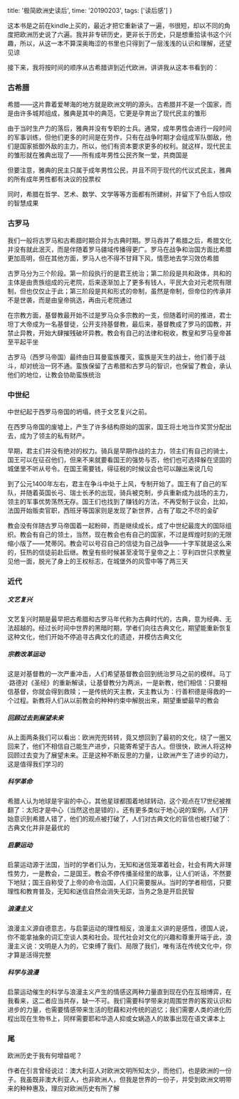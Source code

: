   title: '极简欧洲史读后',
  time: '20190203',
  tags: ['读后感']
}

这本书是之前在kindle上买的，最近才把它重新读了一遍，书很短，却以不同的角度把欧洲历史说了六遍。我并非专研历史，更非长于历史，只是想重拾读书这个兴趣，所以，从这一本不算深奥晦涩的书里也只得到了一层浅浅的认识和理解，还望见谅

接下来，我将按时间的顺序从古希腊讲到近代欧洲，讲讲我从这本书看到的：

### 古希腊

希腊——这片靠着爱琴海的地方就是欧洲文明的源头。古希腊并不是一个国家，而是由许多城邦组成，雅典是其中的典范，它更是孕育出了现代民主的雏形

由于当时生产力的落后，雅典并没有专职的士兵。通常，成年男性会进行一段时间的军事训练，但他们更多的时间是在劳作，只有在战争时期才会组成军队御敌，他们是国家抵御外敌的主力，所以，他们有资本要求更多的权利。就这样，现代民主的雏形就在雅典出现了——所有成年男性公民齐聚一堂，共商国是

但要注意，雅典的民主只属于成年男性公民，并且不同于现代的代议式民主，雅典的所有成年男性都有决议的投票权

同时，希腊在哲学、艺术、数学、文学等等方面都有所建树，并留下了令后人惊叹的智慧成果

### 古罗马

我们一般将古罗马和古希腊时期合并为古典时期。罗马吞并了希腊之后，希腊文化并没有就此泯灭，而是伴随着罗马疆域传播得更广。罗马在战争和治国方面比希腊更加高明，但在其他方面，罗马人也不得不甘拜下风，情愿地去学习效仿希腊

古罗马分为三个阶段。第一阶段执行的是君王统治；第二阶段是共和政体，共和的主体是由贵族组成的元老院，后来逐渐加上了更多有钱人，平民大会对元老院有限制，但也仅仅止于此；第三阶段是共和形式的帝制，虽然是帝制，但帝位的传承并不是世袭，而是由皇帝挑选，再由元老院通过

在宗教方面，基督教最开始不过是罗马众多宗教的一支，但随着时间的推进，君士坦丁大帝成为一名基督徒，公开支持基督教，最后来，基督教成了罗马的国教，并禁止异教，开始大肆摧残破坏异教。教会有自己的法律和税收，教皇和罗马皇帝甚至平起平坐

古罗马（西罗马帝国）最终由日耳曼蛮族覆灭，蛮族是天生的战士，他们善于战斗，却对统治一窍不通。蛮族保留了古希腊和古罗马的智识，也保留了教会，承认他们的地位，让教会协助蛮族统治

### 中世纪

中世纪起于西罗马帝国的坍塌，终于文艺复兴之前。

在西罗马帝国的废墟上，产生了许多结构原始的国家，国王将土地当作奖赏分配出去，成为了领主的私有财产。

早期，君主们并没有绝对的权力。骑兵是早期作战的主力，领主们有自己的骑士，国王可以在征召他们，但来不来就要看国王的强势与否，他们也可选择躲在坚固的城堡里不听从号令。在国王需要钱，得征税的时候议会也可以蹦出来说几句

到了公元1400年左右，君主在争斗中处于上风，专制开始了。国王有了自己的军队，并随着英国长弓、瑞士长矛的出现，骑兵被克制，步兵重新成为战场的主力，领主的军事优势荡然无存。国王们也找到了赚钱的方法，不再受制于议会，比如，法国开始贩卖官职，西班牙等国家则是发现了新世界，占有了取之不尽的金矿

教会没有伴随古罗马帝国着一起粉碎，而是继续成长，成了中世纪最庞大的国际组织。教会有自己的领土，当然，现在教会也有自己的国家，不过是辉煌时刻的无限缩小版了——梵蒂冈。教会可以号召自己的信徒为自己战争——十字军就是这么来的，狂热的信徒前赴后继。教皇有些时候甚至凌驾于皇帝之上：亨利四世只求教皇见他一面，脱光了身上的王权标志，在城堡外的风雪中等了两三天

### 近代

##### 文艺复兴

文艺复兴时期是最早把古希腊和古罗马年代称为古典时代的，古典，意为经典、无法超越的。经过长时间中世界的黑暗时期，学者们向往古典文化，期望能重新恢复这种文化，他们开始不停追寻古典文化的遗迹，并模仿古典文化

##### 宗教改革运动

这是对基督教的一次严重冲击，人们希望基督教会回到统治罗马之前的模样。马丁·路德对《圣经》的重新解读，让基督教分为两派，一是新教，他们相信：只要相信基督，你就会得到救赎；一是传统的天主教，天主教认为：行善积德是得救的一个过程。新教将人们从以前教会的种种约束中解脱出来，期望重塑最早的教会

##### 回顾过去到展望未来

从上面两条我们可以看出：欧洲兜兜转转，竟又想回到了最初的文化，绕了一圈又回来了，他们不相信自己能生产进步，只能寄希望于古人。但很快，欧洲人将这种回顾过去变为了展望未来。正是这种不断反思的力量，让欧洲产生了进步的动力，这是值得我们学习的

##### 科学革命

希腊人认为地球是宇宙的中心，其他星球都围着地球转动，这个观点在17世纪被推翻了：太阳才是中心（当然这也是错的）。还有更多类似于地心说的案例，人们开始意识到希腊人错了，他们的观点被打破了，人们对古典文化的盲信也被打破了：古典文化并非是最优的

##### 启蒙运动

启蒙运动源于法国，当时的学者们认为，无知和迷信笼罩着社会，社会有两大非理性势力，一是教会，二是国王。教会不停传播圣经里的故事，让人们听话，不然要下地狱；国王自称受了上帝的命令治国，人们只需要服从。当时的学者相信，只要理性和教育普及，无知和迷信自然会消失无踪，当务之急是开启民智

##### 浪漫主义

浪漫主义源自德意志，与启蒙运动的理性相反，浪漫主义讲的是感性，德国人说，你不能拿抽象的词汇空谈人类和社会。现代社会对文化的兴趣和尊重开端于此，浪漫主义说：文明是人为的，它束缚了我们、局限了我们，唯有活在传统文化中，你才算是活得完整

##### 科学与浪漫

启蒙运动催生的科学与浪漫主义产生的情感这两种力量直到现在仍在互相博弈，在我看来，这二者应当共存，缺一不可。我们需要科学带来对周围世界的客观认识和进步的力量，也需要情感带来生活的慰藉和对传统的追忆；我们需要人类的进化历程出现在生物书上，同样需要耶和华造人抑或女娲造人的故事出现在语文课本上

### 尾

欧洲历史于我有何增益呢？

作者在引言曾经说过：澳大利亚人对欧洲文明所知太少，而他们，也是欧洲的一份子。我虽既非澳大利亚人，也非欧洲人，但我是世界的一份子，并受到欧洲文明带来的种种惠及，理应对欧洲历史有所了解
